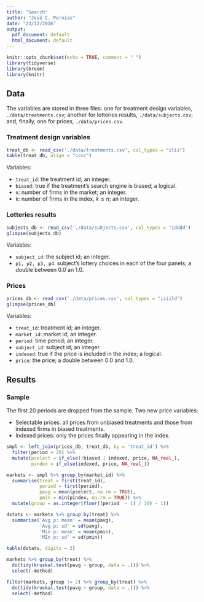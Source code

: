 ```yaml
---
title: "Search"
author: "José C. Pernías"
date: "23/12/2016"
output:
  pdf_document: default
  html_document: default
---
```


```r
knitr::opts_chunk$set(echo = TRUE, comment = " ")
library(tidyverse)
library(broom)
library(knitr)
```

## Data

The variables are stored in three files: one for treatment design variables, `./data/treatments.csv`; another for lotteries results, `./data/subjects.csv`; and, finally, one for prices, `./data/prices.csv`.

### Treatment design variables
```r
treat_db <- read_csv('./data/treatments.csv', col_types = "ilii")
kable(treat_db, align = "cccc")
```

Variables:

- `treat_id`: the treatment id; an integer.
- `biased`: true if the treatment's search engine is biased; a logical. 
- `n`: number of firms in the market; an integer.
- `k`: number of firms in the index, $k \leq n$; an integer.

### Lotteries results
```r
subjects_db <- read_csv('./data/subjects.csv', col_types = "idddd")
glimpse(subjects_db)
```

Variables:

- `subject_id`: the subject id; an integer.
- `p1, p2, p3, p4`: subject's lottery choices in each of the four panels; a double between 0.0 an 1.0. 


### Prices 
```r
prices_db <- read_csv('./data/prices.csv', col_types = "iiiild")
glimpse(prices_db)
```

Variables:

- `treat_id`: treatment id; an integer.
- `market_id`: market id; an integer.
- `period`: time period; an integer.
- `subject_id`: subject id; an integer.
- `indexed`: true if the price is included in the index; a logical.
- `price`: the price; a double between 0.0 and 1.0.

## Results

### Sample

The first 20 periods are dropped from the sample. Two new price variables:

- Selectable prices: all prices from unbiased treatments and those from indexed firms in biased treatments.
- Indexed prices: only the prices finally appearing in the index.

```r
smpl <- left_join(prices_db, treat_db, by = 'treat_id') %>% 
  filter(period > 20) %>%
  mutate(pselect = if_else(!biased | indexed, price, NA_real_),
         pindex = if_else(indexed, price, NA_real_))

markets <- smpl %>% group_by(market_id) %>%
  summarise(treat = first(treat_id),
            period = first(period),
            pavg = mean(pselect, na.rm = TRUE),
            pmin = min(pindex, na.rm = TRUE)) %>%
  mutate(group = as.integer(floor((period  - 1) / 10) - 1))

dstats <- markets %>% group_by(treat) %>%
  summarise('Avg p: mean' = mean(pavg),
            'Avg p: sd' = sd(pavg),
            'Min p: mean' = mean(pmin),
            'MIn p: sd' = sd(pmin))

kable(dstats, digits = 3)

```

```r
markets %>% group_by(treat) %>% 
  do(tidy(kruskal.test(pavg ~ group, data = .))) %>%
  select(-method)
```

```r
filter(markets, group != 2) %>% group_by(treat) %>% 
  do(tidy(kruskal.test(pavg ~ group, data = .))) %>%
  select(-method)
```

